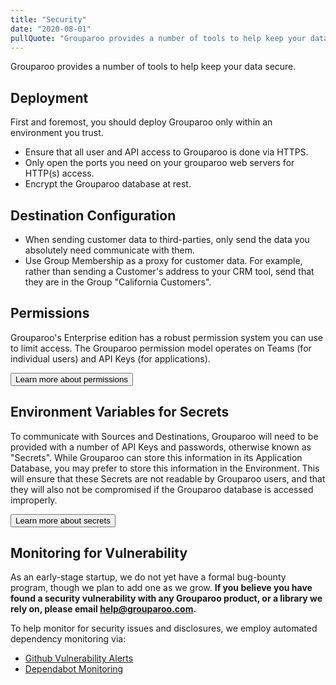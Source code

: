```yaml
---
title: "Security"
date: "2020-08-01"
pullQuote: "Grouparoo provides a number of tools to help keep your data secure."
---
```


Grouparoo provides a number of tools to help keep your data secure.

## Deployment

First and foremost, you should deploy Grouparoo only within an environment you trust.

- Ensure that all user and API access to Grouparoo is done via HTTPS.
- Only open the ports you need on your grouparoo web servers for HTTP(s) access.
- Encrypt the Grouparoo database at rest.

## Destination Configuration

- When sending customer data to third-parties, only send the data you absolutely need communicate with them.
- Use Group Membership as a proxy for customer data. For example, rather than sending a Customer's address to your CRM tool, send that they are in the Group "California Customers".

## Permissions

Grouparoo's Enterprise edition has a robust permission system you can use to limit access. The Grouparoo permission model operates on Teams (for individual users) and API Keys (for applications).

<Button variant="outline-primary" href="/docs/support/permissions">
  Learn more about permissions
</Button>

## Environment Variables for Secrets

To communicate with Sources and Destinations, Grouparoo will need to be provided with a number of API Keys and passwords, otherwise known as "Secrets". While Grouparoo can store this information in its Application Database, you may prefer to store this information in the Environment. This will ensure that these Secrets are not readable by Grouparoo users, and that they will also not be compromised if the Grouparoo database is accessed improperly.

<Button variant="outline-primary" href="/docs/support/secrets">
  Learn more about secrets
</Button>

## Monitoring for Vulnerability

As an early-stage startup, we do not yet have a formal bug-bounty program, though we plan to add one as we grow. **If you believe you have found a security vulnerability with any Grouparoo product, or a library we rely on, please email help@grouparoo.com.**

To help monitor for security issues and disclosures, we employ automated dependency monitoring via:

- [Github Vulnerability Alerts](https://help.github.com/en/github/managing-security-vulnerabilities/about-security-alerts-for-vulnerable-dependencies)
- [Dependabot Monitoring](https://dependabot.com/)
